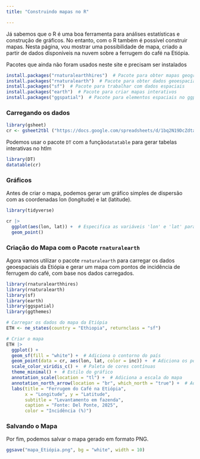```yaml
---
title: "Construindo mapas no R"

---
```


Já sabemos que o R é uma boa ferramenta para análises estatísticas e construção de gráficos. No entanto, com o R também é possível construir mapas. Nesta página, vou mostrar uma possibilidade de mapa, criado a partir de dados disponíveis na nuvem sobre a ferrugem do café na Etiópia.

Pacotes que ainda não foram usados neste site e precisam ser instalados

```r
install.packages("rnaturalearthhires")  # Pacote para obter mapas geográficos
install.packages("rnaturalearth")  # Pacote para obter dados geoespaciais
install.packages("sf")  # Pacote para trabalhar com dados espaciais
install.packages("earth")  # Pacote para criar mapas interativos
install.packages("ggspatial")  # Pacote para elementos espaciais no ggplot
```

### Carregando os dados

```r
library(gsheet)
cr <- gsheet2tbl ("https://docs.google.com/spreadsheets/d/1bq2N19DcZdtax2fQW9OHSGMR0X2__Z9T/edit?gid=1871397229#gid=1871397229")
```

Podemos usar o pacote `DT` com a função`datatable` para gerar tabelas interativas no htlm

```r
library(DT)
datatable(cr)
```

### **Gráficos**

Antes de criar o mapa, podemos gerar um gráfico simples de dispersão com as coordenadas lon (longitude) e lat (latitude).

```r
library(tidyverse)

cr |> 
  ggplot(aes(lon, lat)) +  # Especifica as variáveis 'lon' e 'lat' para os eixos x e y
  geom_point()
```

### Criação do Mapa com o Pacote `rnaturalearth`

Agora vamos utilizar o pacote `rnaturalearth` para carregar os dados geoespaciais da Etiópia e gerar um mapa com pontos de incidência de ferrugem do café, com base nos dados carregados.

```r
library(rnaturalearthhires)
library(rnaturalearth)
library(sf)
library(earth)
library(ggspatial)
library(ggthemes)

# Carregar os dados do mapa da Etiópia
ETH <- ne_states(country = "Ethiopia", returnclass = "sf")

# Criar o mapa
ETH |>
  ggplot() +
  geom_sf(fill = "white") +  # Adiciona o contorno do país
  geom_point(data = cr, aes(lon, lat, color = inc)) +  # Adiciona os pontos dos dados
  scale_color_viridis_c() +  # Paleta de cores contínuas
  theme_minimal() +  # Estilo do gráfico
  annotation_scale(location = "tl") +  # Adiciona a escala do mapa
  annotation_north_arrow(location = "br", which_north = "true") +  # Adiciona a seta do norte
  labs(title = "Ferrugem do Café na Etiópia",
       x = "Longitude", y = "Latitude",
       subtitle = "Levantamento em fazenda",
       caption = "Fonte: Del Ponte, 2025",
       color = "Incidência (%)")

```

### Salvando o Mapa

Por fim, podemos salvar o mapa gerado em formato PNG.

```r
ggsave("mapa_Etiópia.png", bg = "white", width = 10)
```

